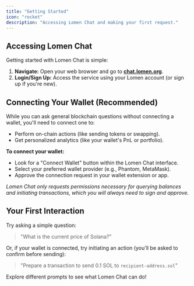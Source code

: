 ```yaml
---
title: "Getting Started"
icon: "rocket"
description: "Accessing Lomen Chat and making your first request."
---
```


## Accessing Lomen Chat

Getting started with Lomen Chat is simple:

1.  **Navigate:** Open your web browser and go to [**chat.lomen.org**](https://chat.lomen.org).
2.  **Login/Sign Up:** Access the service using your Lomen account (or sign up if you're new).

## Connecting Your Wallet (Recommended)

While you can ask general blockchain questions without connecting a wallet, you'll need to connect one to:

- Perform on-chain actions (like sending tokens or swapping).
- Get personalized analytics (like your wallet's PnL or portfolio).

**To connect your wallet:**

- Look for a "Connect Wallet" button within the Lomen Chat interface.
- Select your preferred wallet provider (e.g., Phantom, MetaMask).
- Approve the connection request in your wallet extension or app.

_Lomen Chat only requests permissions necessary for querying balances and initiating transactions, which you will always need to sign and approve._

## Your First Interaction

Try asking a simple question:

> "What is the current price of Solana?"

Or, if your wallet is connected, try initiating an action (you'll be asked to confirm before sending):

> "Prepare a transaction to send 0.1 SOL to `recipient-address.sol`"

Explore different prompts to see what Lomen Chat can do!
